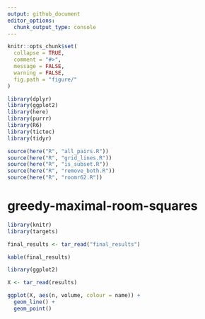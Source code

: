 ```yaml
---
output: github_document
editor_options: 
  chunk_output_type: console
---
```


<!-- README.md is generated from README.Rmd. Please edit that file -->

```r
knitr::opts_chunk$set(
  collapse = TRUE,
  comment = "#>",
  message = FALSE,
  warning = FALSE,
  fig.path = "figure/"
)

library(dplyr)
library(ggplot2)
library(here)
library(purrr)
library(R6)
library(tictoc)
library(tidyr)

source(here("R", "all_pairs.R"))
source(here("R", "grid_lines.R"))
source(here("R", "is_subset.R"))
source(here("R", "remove_both.R"))
source(here("R", "roomr62.R"))
```

# greedy-maximal-room-squares

<!-- badges: start -->
<!-- badges: end -->

```r
library(knitr)
library(targets)

final_results <- tar_read("final_results")

kable(final_results)
```

```r
library(ggplot2)

X <- tar_read(results)

ggplot(X, aes(n, volume, colour = name)) +
  geom_line() +
  geom_point()
```


